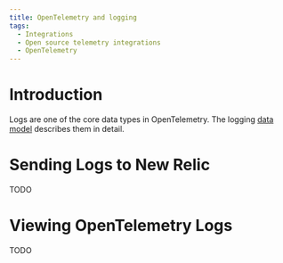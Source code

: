 ```yaml
---
title: OpenTelemetry and logging
tags:
  - Integrations
  - Open source telemetry integrations
  - OpenTelemetry
---
```


# Introduction

Logs are one of the core data types in OpenTelemetry. The logging [data model](https://github.com/open-telemetry/opentelemetry-specification/blob/main/specification/logs/data-model.md) describes them in detail. 

# Sending Logs to New Relic

TODO

# Viewing OpenTelemetry Logs

TODO